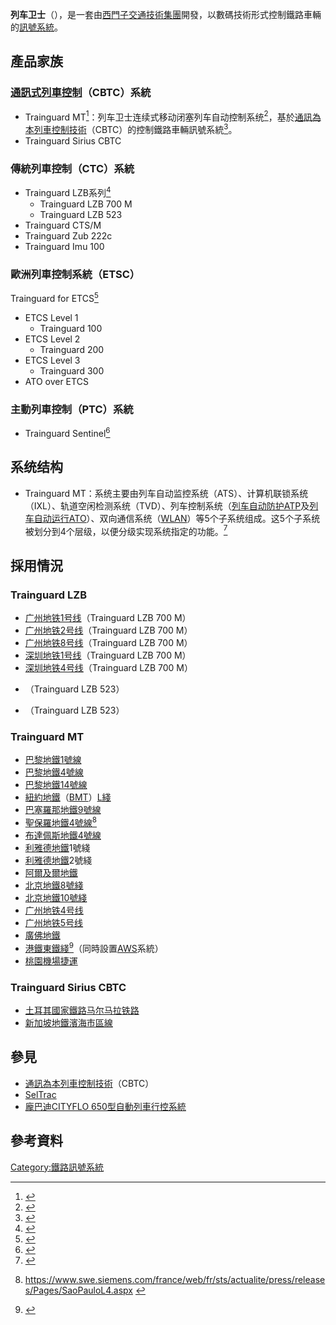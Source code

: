 {{Expand|time=2014-08-27T04:01:51+00:00}}
'''列车卫士'''（{{lang-en|'''Trainguard'''}}），是一套由[[西门子铁路系统|西門子交通技術集團]]開發，以數碼技術形式控制鐵路車輛的[[訊號系統|訊號系統]]。

== 產品家族 ==
=== [[通訊式列車控制|通訊式列車控制]]（CBTC）系統 ===
* Trainguard MT<ref>{{Cite web|url=https://www.mobility.siemens.com/global/en/portfolio/rail/automation/automatic-train-control/communications-based-train-control-system.html|title=Communications Based Train Control (CBTC) - Automatic Train Control|accessdate=2020-05-01|publisher=Siemens|language=en|archive-date=2020-06-06|archive-url=https://web.archive.org/web/20200606214014/https://www.mobility.siemens.com/global/en/portfolio/rail/automation/automatic-train-control/communications-based-train-control-system.html|dead-url=no}}</ref>：列车卫士连续式移动闭塞列车自动控制系统<ref>{{cite journal|author=陈锋|author2=西门子信号有限公司|year=2011|title=LZB700M和TrainGuard MT列车信号控制系统综述|url=http://www.cnki.com.cn/Article/CJFDTotal-XDGD201104004.htm|journal=现代城市轨道交通|issue=04|pages=11-14|access-date=2020-04-22 }}</ref>，基於[[通訊式列車控制|通訊為本列車控制技術]]（CBTC）的控制鐵路車輛訊號系統<ref>{{cite journal|author=辛骥|author2=陈微|author3=广州地铁运营总部通号中心|year=2010|title=Trainguard MT系统列车驾驶模式讨论|url=http://www.cnki.com.cn/Article/CJFDTotal-TDTH201001013.htm|journal=铁道通信信号|volume=46|issue=1|pages=25-28|access-date=2020-04-27}}</ref>。
* Trainguard Sirius CBTC

=== 傳統列車控制（CTC）系統 ===
* Trainguard LZB系列<ref>{{Cite web|url=https://www.mobility.siemens.com/global/en/portfolio/rail/automation/automatic-train-control/conventional-train-control.html|title=Conventional Train Control (CTC) - Automatic Train Control|accessdate=2020-05-01|publisher=Siemens|language=en|archive-date=2020-06-06|archive-url=https://web.archive.org/web/20200606213929/https://www.mobility.siemens.com/global/en/portfolio/rail/automation/automatic-train-control/conventional-train-control.html|dead-url=no}}</ref>
** Trainguard LZB 700 M
** Trainguard LZB 523
* Trainguard CTS/M
* Trainguard Zub 222c
* Trainguard Imu 100

=== 歐洲列車控制系統（ETSC） ===
Trainguard for ETCS<ref>{{Cite web|url=https://www.mobility.siemens.com/global/en/portfolio/rail/automation/automatic-train-control/european-train-control-system.html|title=European Train Control System (ETCS) - Automatic Train Control|accessdate=2020-05-01|publisher=Siemens|language=en|archive-date=2020-06-06|archive-url=https://web.archive.org/web/20200606213921/https://www.mobility.siemens.com/global/en/portfolio/rail/automation/automatic-train-control/european-train-control-system.html|dead-url=no}}</ref>
* ETCS Level 1
** Trainguard 100
* ETCS Level 2
** Trainguard 200
* ETCS Level 3
** Trainguard 300
* ATO over ETCS

=== 主動列車控制（PTC）系統 ===
* Trainguard Sentinel<ref>{{Cite web|url=https://www.mobility.siemens.com/global/en/portfolio/rail/automation/automatic-train-control/positive-train-control.html|title=Positive Train Control (PTC) - Automatic Train Control|accessdate=2020-05-01|publisher=Siemens|language=en|archive-date=2020-06-06|archive-url=https://web.archive.org/web/20200606213940/https://www.mobility.siemens.com/global/en/portfolio/rail/automation/automatic-train-control/positive-train-control.html|dead-url=no}}</ref>

== 系统结构 ==
* Trainguard MT：系统主要由列车自动监控系统（ATS）、计算机联锁系统（IXL）、轨道空闲检测系统（TVD）、列车控制系统（[[列车自动保护系统|列车自动防护]]ATP及[[列車自動運行裝置|列车自动运行]]ATO）、双向通信系统（[[无线局域网|WLAN]]）等5个子系统组成。这5个子系统被划分到4个层级，以便分级实现系统指定的功能。<ref> {{Cite book|author=薛锋 朱志国 陈钉均|title=城市轨道交通新技术|publisher=西南交通大学出版社|date=2016年05月|pages=147-151|ISBN=9787564345648|accessdate=2020-04-27|language=zh}} </ref>

== 採用情況 ==
=== Trainguard LZB ===
*[[广州地铁1号线|广州地铁1号线]]（Trainguard LZB 700 M）
*[[广州地铁2号线|广州地铁2号线]]（Trainguard LZB 700 M）
*[[广州地铁8号线|广州地铁8号线]]（Trainguard LZB 700 M）
*[[深圳地铁1号线|深圳地铁1号线]]（Trainguard LZB 700 M）
*[[深圳地铁4号线|深圳地铁4号线]]（Trainguard LZB 700 M）
*{{link-de|紐倫堡地鐵U2綫|U-Bahn Nürnberg#Linie U2}}（Trainguard LZB 523）
*{{link-de|紐倫堡地鐵U3綫|U-Bahn Nürnberg#Linie U3}}（Trainguard LZB 523）

=== Trainguard MT ===
*[[巴黎地鐵1號線|巴黎地鐵1號線]]
*[[巴黎地鐵4號線|巴黎地鐵4號線]]
*[[巴黎地鐵14號線|巴黎地鐵14號線]]
*[[紐約地鐵|紐約地鐵]]{{link-en|紐約地鐵B分部|B Division (New York City Subway)|B分部}}（[[布魯克林-曼哈頓運輸股份有限公司|BMT]]）[[紐約地鐵L線|L綫]]
*[[巴塞羅那地鐵9號線|巴塞羅那地鐵9號線]]
*[[聖保羅地鐵4號線|聖保羅地鐵4號線]]<ref>{{fr}} https://www.swe.siemens.com/france/web/fr/sts/actualite/press/releases/Pages/SaoPauloL4.aspx {{Wayback|url=https://www.swe.siemens.com/france/web/fr/sts/actualite/press/releases/Pages/SaoPauloL4.aspx |date=20110716065157 }}</ref>
*[[布達佩斯地鐵4號線|布達佩斯地鐵4號線]]
*[[利雅德地鐵|利雅德地鐵]]1號綫
*[[利雅德地鐵|利雅德地鐵]]2號綫
*[[阿爾及爾地鐵|阿爾及爾地鐵]]
*[[北京地鐵8號綫|北京地鐵8號綫]]
*[[北京地鐵10號綫|北京地鐵10號綫]]
*[[广州地铁4号线|广州地铁4号线]]
*[[广州地铁5号线|广州地铁5号线]]
*[[廣佛地鐵|廣佛地鐵]]
*[[港鐵|港鐵]][[東鐵綫|東鐵綫]]<ref>{{Cite web |url=http://www.siemens.com/press/en/pressrelease/?press=%2Fen%2Fpressrelease%2F2012%2Finfrastructure-cities%2Fmobility-logistics%2Ficmol201212018.htm |title=存档副本 |accessdate=2020-09-27 |archive-date=2019-04-04 |archive-url=https://web.archive.org/web/20190404043952/https://www.siemens.com/press/en/pressrelease/?press=%2Fen%2Fpressrelease%2F2012%2Finfrastructure-cities%2Fmobility-logistics%2Ficmol201212018.htm |dead-url=no }}</ref>（同時設置[[自動列車警報裝置|AWS]]系統）
*[[桃園機場捷運|桃園機場捷運]]

=== Trainguard Sirius CBTC ===
*[[土耳其國家鐵路|土耳其國家鐵路]][[马尔马拉铁路|马尔马拉铁路]]
*[[新加坡地鐵濱海市區線|新加坡地鐵濱海市區線]]

==參見==
*[[通訊式列車控制|通訊為本列車控制技術]]（CBTC）
*[[SelTrac|SelTrac]]
*[[龐巴迪CITYFLO_650型自動列車行控系統|龐巴迪CITYFLO 650型自動列車行控系統]]

== 參考資料 ==
{{reflist}}

{{鐵路信號}}
[[Category:鐵路訊號系統|Category:鐵路訊號系統]]